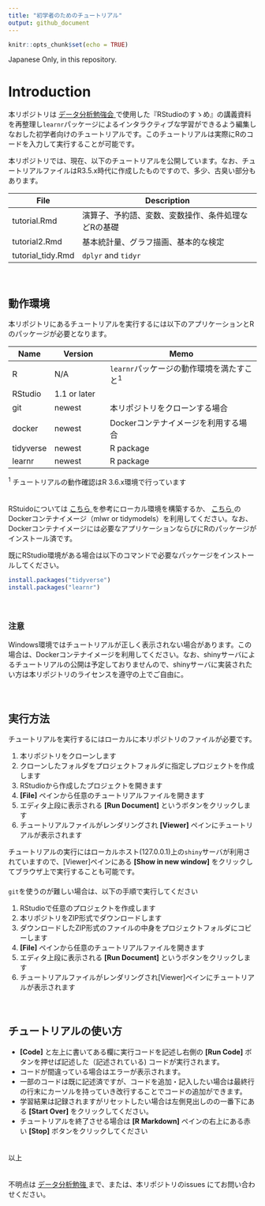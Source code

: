 ```yaml
---
title: "初学者のためのチュートリアル"
output: github_document
---
```


```r
knitr::opts_chunk$set(echo = TRUE)
```


Japanese Only, in this repository. 


# Introduction
本リポジトリは [データ分析勉強会 <i class="fa fa-external-link"></i>](https://sites.google.com/site/kantometrics/home){target="_blank" title="Google site"} で使用した『RStudioのすゝめ』の講義資料を再整理し`learnr`パッケージによるインタラクティブな学習ができるよう編集しなおした初学者向けのチュートリアルです。このチュートリアルは実際にRのコードを入力して実行することが可能です。

本リポジトリでは、現在、以下のチュートリアルを公開しています。なお、チュートリアルファイルはR3.5.x時代に作成したものですので、多少、古臭い部分もあります。    


File              | Description
------------------|-----------------------------------------------------
tutorial.Rmd      | 演算子、予約語、変数、変数操作、条件処理などRの基礎
tutorial2.Rmd     | 基本統計量、グラフ描画、基本的な検定
tutorial_tidy.Rmd | `dplyr` and `tidyr`
　  

## 動作環境
本リポジトリにあるチュートリアルを実行するには以下のアプリケーションとRのパッケージが必要となります。


Name    | Version        | Memo
--------|----------------|---------------------------------------------
R       | N/A            | `learnr`パッケージの動作環境を満たすこと^1^
RStudio | 1.1 or later   | 
git     | newest         | 本リポジトリをクローンする場合
docker  | newest         | Dockerコンテナイメージを利用する場合
tidyverse | newest       | R package
learnr    | newest       | R package

^1^ チュートリアルの動作確認はR 3.6.x環境で行っています

　  
RStuidoについては [こちら <i class="fa fa-external-link"></i>](https://k-metrics.github.io/cabinet/env_overall.html){target="_blank" title=""} を参考にローカル環境を構築するか、 [こちら <i class="fa fa-external-link"></i>](https://hub.docker.com/r/mzdgnk/mlwr){target="_blank" title="Docker Hub"} のDockerコンテナイメージ（mlwr or tidymodels）を利用してください。なお、Dockerコンテナイメージには必要なアプリケーションならびにRのパッケージがインストール済です。    

既にRStudio環境がある場合は以下のコマンドで必要なパッケージをインストールしてください。


```r
install.packages("tidyverse")
install.packages("learnr")
```

　  

### 注意
Windows環境ではチュートリアルが正しく表示されない場合があります。この場合は、Dockerコンテナイメージを利用してください。なお、shinyサーバによるチュートリアルの公開は予定しておりませんので、shinyサーバに実装されたい方は本リポジトリのライセンスを遵守の上でご自由に。

　  

## 実行方法
チュートリアルを実行するにはローカルに本リポジトリのファイルが必要です。


1. 本リポジトリをクローンします
1. クローンしたフォルダをプロジェクトフォルダに指定しプロジェクトを作成します
1. RStudioから作成したプロジェクトを開きます
1. **[File]** ペインから任意のチュートリアルファイルを開きます
1. エディタ上段に表示される **[Run Document]** というボタンをクリックします
1. チュートリアルファイルがレンダリングされ **[Viewer]** ペインにチュートリアルが表示されます


チュートリアルの実行にはローカルホスト(127.0.0.1)上の`shiny`サーバが利用されていますので、[Viewer]ペインにある **[Show in new window]** をクリックしてブラウザ上で実行することも可能です。  
　  
`git`を使うのが難しい場合は、以下の手順で実行してください


1. RStudioで任意のプロジェクトを作成します
1. 本リポジトリをZIP形式でダウンロードします
1. ダウンロードしたZIP形式のファイルの中身をプロジェクトフォルダにコピーします
1. **[File]** ペインから任意のチュートリアルファイルを開きます
1. エディタ上段に表示される **[Run Document]** というボタンをクリックします
1. チュートリアルファイルがレンダリングされ[Viewer]ペインにチュートリアルが表示されます

　  

## チュートリアルの使い方
* **[Code]** と左上に書いてある欄に実行コードを記述し右側の **[Run Code]** ボタンを押せば記述した（記述されている)
コードが実行されます。
* コードが間違っている場合はエラーが表示されます。
* 一部のコードは既に記述済ですが、コードを追加・記入したい場合は最終行の行末にカーソルを持っていき改行することでコードの追加ができます。
* 学習結果は記録されますがリセットしたい場合は左側見出しのの一番下にある **[Start Over]** をクリックしてください。
* チュートリアルを終了させる場合は **[R Markdown]** ペインの右上にある赤い **[Stop]** ボタンをクリックしてください


　  
以上


　  
不明点は [データ分析勉強 <i class="fa fa-external-link"></i>](https://sites.google.com/site/kantometrics/home){target="_blank" title="Google site"} まで、または、本リポジトリのissues にてお問い合わせください。